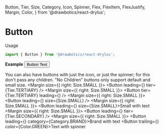   Button,
  Tier,
  Size,
  Category,
  Icon,
  Spinner,
  Flex,
  FlexItem,
  FlexJustify,
  Margin,
  Color,
} from '@drawbotics/react-drylus';



# Button

Usage
```jsx
import { Button } from '@drawbotics/react-drylus';
```
__Example__
<Playground component={Button}>
  <Button>Button Text</Button>
</Playground>


You can also have buttons with just the icon, or just the spinner; for this don't pass any children. "No Children" buttons only support default and small size.
<Playground>
  <Flex justify={FlexJustify.START}>
    <FlexItem>
      <Margin size={{ right: Size.SMALL }}>
        <Button leading={<Icon name="command" />} tier={Tier.TERTIARY} />
      </Margin>
    </FlexItem>
    <FlexItem>
      <Margin size={{ right: Size.SMALL }}>
        <Button tier={Tier.TERTIARY} leading={<Spinner color={Color.BLUE} size={Size.SMALL} />} />
      </Margin>
    </FlexItem>
    <FlexItem>
      <Margin size={{ right: Size.SMALL }}>
        <Button leading={<Icon name="command" />} size={Size.SMALL} />
      </Margin>
    </FlexItem>
    <FlexItem>
      <Margin size={{ right: Size.SMALL }}>
        <Button leading={<Icon name="command" />} size={Size.SMALL}>Small with text</Button>
      </Margin>
    </FlexItem>
    <FlexItem>
      <Margin size={{ right: Size.SMALL }}>
        <Button leading={<Icon name="command" />} tier={Tier.SECONDARY} />
      </Margin>
    </FlexItem>
    <FlexItem>
      <Margin size={{ right: Size.SMALL }}>
        <Button leading={<Icon name="command" />} category={Category.BRAND}>Brand with text</Button>
      </Margin>
    </FlexItem>
    <FlexItem>
      <Button trailing={<Spinner size={Size.SMALL} inversed />} color={Color.GREEN}>Text with spinner</Button>
    </FlexItem>
  </Flex>
</Playground>
